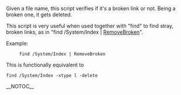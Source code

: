 Given a file name, this script verifies if it's a broken link or not. Being a broken one, it gets deleted. 

This script is very useful when used together with "find" to find stray, broken links, as in 
"find /System/Index | [[RemoveBroken]]".

Example:

      find /System/Index | RemoveBroken 


This is functionally equivalent to
 find /System/Index -xtype l -delete
{{Scripts}}

__NOTOC__

